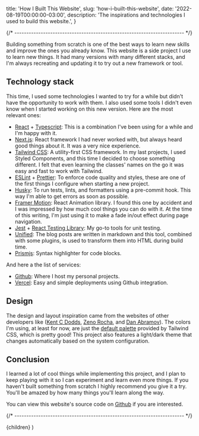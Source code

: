 
  title: 'How I Built This Website',
  slug: 'how-i-built-this-website',
  date: '2022-08-19T00:00:00-03:00',
  description:
    'The inspirations and technologies I used to build this website.',
}

{/* ----------------------------------------------------------------------- */}

Building something from scratch is one of the best ways to learn new skills and improve the ones you already know. This website is a side project I use to learn new things. It had many versions with many different stacks, and I'm always recreating and updating it to try out a new framework or tool.

## Technology stack

This time, I used some technologies I wanted to try for a while but didn't have the opportunity to work with them. I also used some tools I didn't even know when I started working on this new version. Here are the most relevant ones:

- [React](https://reactjs.org/) + [Typescript](https://www.typescriptlang.org/): This is a combination I've been using for a while and I'm happy with it.
- [Next.js](https://nextjs.org/): React framework I had never worked with, but always heard good things about it. It was a very nice experience.
- [Tailwind CSS](https://tailwindcss.com/): A utility-first CSS framework. In my last projects, I used Styled Components, and this time I decided to choose something different. I felt that even learning the classes' names on the go it was easy and fast to work with Tailwind.
- [ESLint](https://eslint.org/) + [Prettier](https://prettier.io/): To enforce code quality and styles, these are one of the first things I configure when starting a new project.
- [Husky](https://typicode.github.io/husky/#/): To run tests, lints, and formatters using a pre-commit hook. This way I'm able to get errors as soon as possible.
- [Framer Motion](https://www.framer.com/motion/): React Animation library. I found this one by accident and I was impressed by how much cool things you can do with it. At the time of this writing, I'm just using it to make a fade in/out effect during page navigation.
- [Jest](https://jestjs.io/) + [React Testing Library](https://testing-library.com/docs/react-testing-library/intro/): My go-to tools for unit testing.
- [Unified](https://unifiedjs.com/): The blog posts are written in markdown and this tool, combined with some plugins, is used to transform them into HTML during build time.
- [Prismjs](https://prismjs.com/index.html): Syntax highlighter for code blocks.

And here a the list of services:

- [Github](https://github.com/): Where I host my personal projects.
- [Vercel](https://vercel.com/): Easy and simple deployments using Github integration.

## Design

The design and layout inspiration came from the websites of other developers like ([Kent C Dodds](https://kentcdodds.com/), [Zeno Rocha](https://zenorocha.com/), and [Dan Abramov](https://overreacted.io/)). The colors I'm using, at least for now, are just the [default palette](https://tailwindcss.com/docs/customizing-colors#arbitrary-values) provided by Tailwind CSS, which is pretty good! This project also features a light/dark theme that changes automatically based on the system configuration.

## Conclusion

I learned a lot of cool things while implementing this project, and I plan to keep playing with it so I can experiment and learn even more things. If you haven't built something from scratch I highly recommend you give it a try. You'll be amazed by how many things you'll learn along the way.

You can view this website's source code on [Github](https://github.com/rbika/rbika.com) if you are interested.

{/* ----------------------------------------------------------------------- */}

  <ArticleLayout meta={meta}>{children}</ArticleLayout>
)
